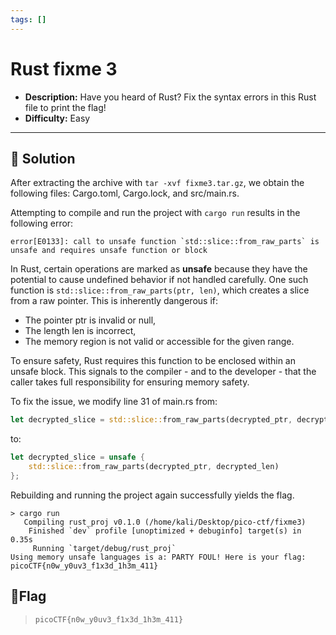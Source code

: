 ---
tags: []
---
# Rust fixme 3

- **Description:** Have you heard of Rust? Fix the syntax errors in this Rust file to print the flag!
- **Difficulty:** Easy

---

## 🔎 Solution
After extracting the archive with `tar -xvf fixme3.tar.gz`, we obtain the following files: Cargo.toml, Cargo.lock, and src/main.rs.

Attempting to compile and run the project with `cargo run` results in the following error:
```
error[E0133]: call to unsafe function `std::slice::from_raw_parts` is unsafe and requires unsafe function or block
```
In Rust, certain operations are marked as **unsafe** because they have the potential to cause undefined behavior if not handled carefully. 
One such function is `std::slice::from_raw_parts(ptr, len)`, which creates a slice from a raw pointer. 
This is inherently dangerous if:
- The pointer ptr is invalid or null,
- The length len is incorrect,
- The memory region is not valid or accessible for the given range.

To ensure safety, Rust requires this function to be enclosed within an unsafe block. 
This signals to the compiler - and to the developer - that the caller takes full responsibility for ensuring memory safety.

To fix the issue, we modify line 31 of main.rs from:
```rust
let decrypted_slice = std::slice::from_raw_parts(decrypted_ptr, decrypted_len);
```
to:
```rust
let decrypted_slice = unsafe {
    std::slice::from_raw_parts(decrypted_ptr, decrypted_len)
};
```
Rebuilding and running the project again successfully yields the flag.
```
> cargo run           
   Compiling rust_proj v0.1.0 (/home/kali/Desktop/pico-ctf/fixme3)
    Finished `dev` profile [unoptimized + debuginfo] target(s) in 0.35s
     Running `target/debug/rust_proj`
Using memory unsafe languages is a: PARTY FOUL! Here is your flag: picoCTF{n0w_y0uv3_f1x3d_1h3m_411}
```
## 🚩Flag
> `picoCTF{n0w_y0uv3_f1x3d_1h3m_411}`
